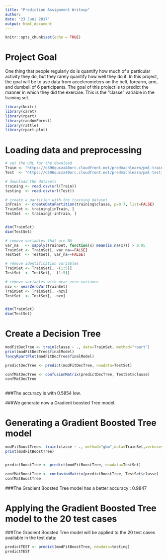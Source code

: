 ---
title: "Prediction Assignment Writeup"
author: 
date: "23 Juni 2017"
output: html_document
---

```{r setup, include=FALSE}
knitr::opts_chunk$set(echo = TRUE)
```

# Project Goal

One thing that people regularly do is quantify how much of a particular activity they do, but they rarely quantify how well they do it. In this project, the goal will be to use data from accelerometers on the belt, forearm, arm, and dumbell of 6 participants.
The goal of this project is to predict the manner in which they did the exercise. This is the "classe" variable in the training set. 

```{r}
library(knitr)
library(caret)
library(rpart)
library(randomForest)
library(rattle)
library(rpart.plot)


```

# Loading data and preprocessing

```{r}
# set the URL for the download
Train <- "https://d396qusza40orc.cloudfront.net/predmachlearn/pml-training.csv"
Test  <- "https://d396qusza40orc.cloudfront.net/predmachlearn/pml-testing.csv"

# download the datasets
training <- read.csv(url(Train))
testing  <- read.csv(url(Test))

# create a partition with the training dataset 
inTrain  <- createDataPartition(training$classe, p=0.7, list=FALSE)
TrainSet <- training[inTrain, ]
TestSet  <- training[-inTrain, ]


dim(TrainSet)
dim(TestSet)

# remove variables that are NA
var_na   <- sapply(TrainSet, function(x) mean(is.na(x))) > 0.95
TrainSet <- TrainSet[, var_na==FALSE]
TestSet  <- TestSet[, var_na==FALSE]

# remove identification variables
TrainSet <- TrainSet[, -(1:5)]
TestSet  <- TestSet[, -(1:5)]

# remove variables with near zero variance
nzv <- nearZeroVar(TrainSet)
TrainSet <- TrainSet[, -nzv]
TestSet  <- TestSet[, -nzv]


dim(TrainSet)
dim(TestSet)


```
# Create a Decision Tree

```{r}

modFitDecTree <- train(classe ~ ., data=TrainSet, method="rpart")
print(modFitDecTree$finalModel)
fancyRpartPlot(modFitDecTree$finalModel)

predictDecTree <- predict(modFitDecTree, newdata=TestSet)

confMatDecTree <- confusionMatrix(predictDecTree, TestSet$classe)
confMatDecTree
    
```
###The accuracy is with 0.5854 low.

###We generate now a Gradient boosted Tree model.

# Generating a Gradient Boosted Tree model

```{r}

modFitBoostTree<- train(classe ~ ., method="gbm",data=TrainSet,verbose=FALSE)
print(modFitBoostTree)


predictBoostTree <- predict(modFitBoostTree, newdata=TestSet)

confMatBoostTree <- confusionMatrix(predictBoostTree, TestSet$classe)
confMatBoostTree

```

###The Gradient Boosted Tree model has a better accuracy : 0.9847

# Applying the Gradient Boosted Tree model to the 20 test cases

###The Gradient Boosted Tree model will be applied to the 20 test cases available in the test data: 
```{r}

predictTEST <- predict(modFitBoostTree, newdata=testing)
predictTEST
```
